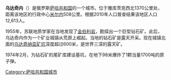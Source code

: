 '''乌达奇内'''（{{lang-ru|Уда́чный}}）是俄罗斯[[萨哈共和国|萨哈共和国]]的一个城市。位于雅库茨克西北1370公里处，距离该地区的行政中心[[米尔内_(萨哈共和国)|米尔内]]508公里。根据2010年人口普查结果该地区人口12,613人。

1955年，苏联地质学家在当地发现了[[金伯利岩|金伯利岩]]，勘探出一个巨型钻石矿。此后，乌达奇内作为一个矿业城镇从荒原上崛起。当地的钻石矿是露天开采。现在城镇北面的[[乌达奇纳亚矿坑|乌达奇纳亚矿坑]]深度超过600米，是世界三深的露天矿。

1974年2月，为钻石矿的尾矿库建设基坑，在地下98米爆炸了1颗当量1700吨的原子弹。

{{薩哈共和國行政區劃}}

[[Category:萨哈共和国城市|Category:萨哈共和国城市]]